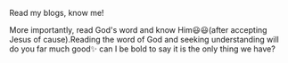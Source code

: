 Read my blogs, know me!

More importantly, read God's word and know Him😃😃(after accepting Jesus of cause).Reading the word of God and seeking understanding will do you far much good✨ can I be bold to say it is the only thing we have?